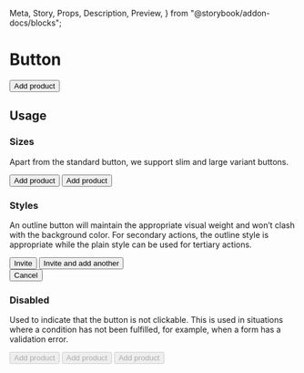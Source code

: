   Meta,
  Story,
  Props,
  Description,
  Preview,
} from "@storybook/addon-docs/blocks";

<Meta title="Actions/Button" component={Button} />

# Button

<Description of={Button} />

<Preview withToolbar>
  <Story name="Standard button">
    <Button>Add product</Button>
  </Story>
</Preview>

<Props of={Button} />

## Usage

### Sizes

Apart from the standard button, we support slim and large variant buttons.

<Preview>
  <Story name="Sizes">
    <div className="flex justify-around items-center sm:flex-col">
      <Button size="slim">Add product</Button>
      <Button size="large">Add product</Button>
    </div>
  </Story>
</Preview>

### Styles

An outline button will maintain the appropriate visual weight and won’t clash with the
background color. For secondary actions, the outline style is appropriate while the plain
style can be used for tertiary actions.

<Preview>
  <Story name="Styles">
    <div className="flex justify-around">
      <div>
        <Button className="mr-4">Invite</Button>
        <Button outline>Invite and add another</Button>
      </div>
      <Button plain>Cancel</Button>
    </div>
  </Story>
</Preview>

### Disabled

Used to indicate that the button is not clickable. This is used in situations where a
condition has not been fulfilled, for example, when a form has a validation error.

<Preview>
  <Story name="Disabled">
    <div className="flex justify-around">
      <Button disabled>Add product</Button>
      <Button outline disabled>
        Add product
      </Button>
      <Button plain disabled>
        Add product
      </Button>
    </div>
  </Story>
</Preview>
